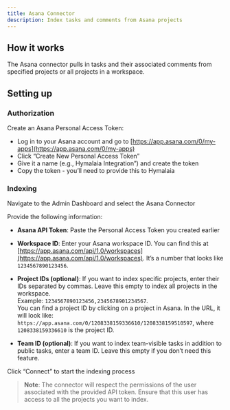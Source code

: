 ```yaml
---
title: Asana Connector
description: Index tasks and comments from Asana projects
---
```


## How it works  
The Asana connector pulls in tasks and their associated comments from specified projects or all projects in a workspace.

## Setting up  

### Authorization  
Create an Asana Personal Access Token:  
- Log in to your Asana account and go to [https://app.asana.com/0/my-apps](https://app.asana.com/0/my-apps)  
- Click “Create New Personal Access Token”  
- Give it a name (e.g., Hymalaia Integration”) and create the token  
- Copy the token - you’ll need to provide this to Hymalaia

### Indexing  
Navigate to the Admin Dashboard and select the Asana Connector  

Provide the following information:

- **Asana API Token**: Paste the Personal Access Token you created earlier  
- **Workspace ID**: Enter your Asana workspace ID. You can find this at [https://app.asana.com/api/1.0/workspaces](https://app.asana.com/api/1.0/workspaces). It’s a number that looks like `1234567890123456`.

- **Project IDs (optional)**: If you want to index specific projects, enter their IDs separated by commas. Leave this empty to index all projects in the workspace.  
  Example: `1234567890123456,2345678901234567`.  
  You can find a project ID by clicking on a project in Asana. In the URL, it will look like:  
  `https://app.asana.com/0/1208338159336610/1208338159510597`, where `1208338159336610` is the project ID.

- **Team ID (optional)**: If you want to index team-visible tasks in addition to public tasks, enter a team ID. Leave this empty if you don’t need this feature.

Click “Connect” to start the indexing process

> **Note**: The connector will respect the permissions of the user associated with the provided API token. Ensure that this user has access to all the projects you want to index.
